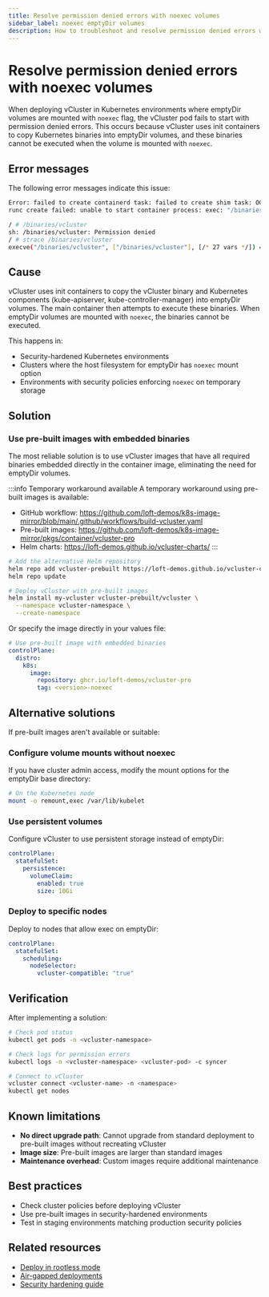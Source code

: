 ```yaml
---
title: Resolve permission denied errors with noexec volumes
sidebar_label: noexec emptyDir volumes
description: How to troubleshoot and resolve permission denied errors when vCluster is deployed in environments with noexec mounted emptyDir volumes.
---
```



# Resolve permission denied errors with noexec volumes

When deploying <GlossaryTerm term="vcluster">vCluster</GlossaryTerm> in Kubernetes environments where emptyDir volumes are mounted with `noexec` flag, the vCluster pod fails to start with permission denied errors. This occurs because vCluster uses init containers to copy Kubernetes binaries into emptyDir volumes, and these binaries cannot be executed when the volume is mounted with `noexec`.

## Error messages

The following error messages indicate this issue:

```bash title="Container runtime error"
Error: failed to create containerd task: failed to create shim task: OCI runtime create failed: 
runc create failed: unable to start container process: exec: "/binaries/vcluster": permission denied: unknown
```

```bash title="When debugging with strace"
/ # /binaries/vcluster
sh: /binaries/vcluster: Permission denied
/ # strace /binaries/vcluster
execve("/binaries/vcluster", ["/binaries/vcluster"], [/* 27 vars */]) = -1 EACCES (Permission denied)
```

## Cause

vCluster uses init containers to copy the vCluster binary and Kubernetes components (kube-apiserver, kube-controller-manager) into emptyDir volumes. The main container then attempts to execute these binaries. When emptyDir volumes are mounted with `noexec`, the binaries cannot be executed.

This happens in:
- Security-hardened Kubernetes environments
- Clusters where the host filesystem for emptyDir has `noexec` mount option
- Environments with security policies enforcing `noexec` on temporary storage

## Solution

### Use pre-built images with embedded binaries

The most reliable solution is to use vCluster images that have all required binaries embedded directly in the container image, eliminating the need for emptyDir volumes.

:::info Temporary workaround available
A temporary workaround using pre-built images is available:
- GitHub workflow: https://github.com/loft-demos/k8s-image-mirror/blob/main/.github/workflows/build-vcluster.yaml
- Pre-built images: https://github.com/loft-demos/k8s-image-mirror/pkgs/container/vcluster-pro
- Helm charts: https://loft-demos.github.io/vcluster-charts/
:::

```bash title="Add alternative Helm repository and deploy"
# Add the alternative Helm repository
helm repo add vcluster-prebuilt https://loft-demos.github.io/vcluster-charts/
helm repo update

# Deploy vCluster with pre-built images
helm install my-vcluster vcluster-prebuilt/vcluster \
  --namespace vcluster-namespace \
  --create-namespace
```

Or specify the image directly in your values file:

```yaml title="vcluster.yaml"
# Use pre-built image with embedded binaries
controlPlane:
  distro:
    k8s:
      image:
        repository: ghcr.io/loft-demos/vcluster-pro
        tag: <version>-noexec
```

## Alternative solutions

If pre-built images aren't available or suitable:

### Configure volume mounts without noexec

If you have cluster admin access, modify the mount options for the emptyDir base directory:

```bash title="Remount with exec permissions"
# On the Kubernetes node
mount -o remount,exec /var/lib/kubelet
```

### Use persistent volumes

Configure vCluster to use persistent storage instead of emptyDir:

```yaml title="vcluster.yaml"
controlPlane:
  statefulSet:
    persistence:
      volumeClaim:
        enabled: true
        size: 10Gi
```

### Deploy to specific nodes

Deploy to nodes that allow exec on emptyDir:

```yaml title="vcluster.yaml"
controlPlane:
  statefulSet:
    scheduling:
      nodeSelector:
        vcluster-compatible: "true"
```

## Verification

After implementing a solution:

```bash title="Verify vCluster deployment"
# Check pod status
kubectl get pods -n <vcluster-namespace>

# Check logs for permission errors
kubectl logs -n <vcluster-namespace> <vcluster-pod> -c syncer

# Connect to vCluster
vcluster connect <vcluster-name> -n <namespace>
kubectl get nodes
```

## Known limitations

- **No direct upgrade path**: Cannot upgrade from standard deployment to pre-built images without recreating vCluster
- **Image size**: Pre-built images are larger than standard images
- **Maintenance overhead**: Custom images require additional maintenance

## Best practices

- Check cluster policies before deploying vCluster
- Use pre-built images in security-hardened environments
- Test in staging environments matching production security policies

## Related resources

- [Deploy in rootless mode](../deploy/control-plane/container/security/rootless-mode)
- [Air-gapped deployments](../deploy/control-plane/container/security/air-gapped)
- [Security hardening guide](../deploy/control-plane/container/security/hardening-guide/overview)

